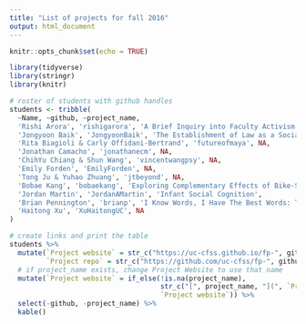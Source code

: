 ```yaml
---
title: "List of projects for fall 2016"
output: html_document
---
```


```r
knitr::opts_chunk$set(echo = TRUE)
```

```r
library(tidyverse)
library(stringr)
library(knitr)

# roster of students with github handles
students <- tribble(
  ~Name, ~github, ~project_name,
  'Rishi Arora', 'rishigarora', 'A Brief Inquiry into Faculty Activism',
  'Jongyoon Baik', 'JongyoonBaik', 'The Establishment of Law as a Social Norm in China',
  'Rita Biagioli & Carly Offidani-Bertrand', 'futureofmaya', NA,
  'Jonathan Camacho', 'jonathanecm', NA,
  'ChihYu Chiang & Shun Wang', 'vincentwangpsy', NA,
  'Emily Forden', 'EmilyForden', NA,
  'Tong Ju & Yuhao Zhuang', 'jtbeyond', NA,
  'Bobae Kang', 'bobaekang', 'Exploring Complementary Effects of Bike-Sharing System on Public Transit Ridership in Chicago',
  'Jordan Martin', 'JordanAMartin', 'Infant Social Cognition',
  'Brian Pennington', 'brianp', 'I Know Words, I Have The Best Words: Text Analysis of 2016 Campaign Speeches',
  'Haitong Xu', 'XuHaitongUC', NA
)

# create links and print the table
students %>%
  mutate(`Project website` = str_c("https://uc-cfss.github.io/fp-", github),
         `Project repo` = str_c("https://github.com/uc-cfss/fp-", github)) %>%
  # if project_name exists, change Project Website to use that name
  mutate(`Project website` = if_else(!is.na(project_name),
                                     str_c("[", project_name, "](", `Project website`, ")"),
                                     `Project website`)) %>%
  select(-github, -project_name) %>%
  kable()
```